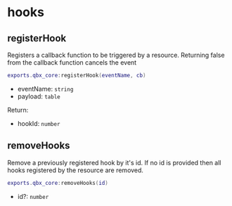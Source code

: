 # hooks

## registerHook

Registers a callback function to be triggered by a resource. Returning false from the callback function cancels the event

```lua
exports.qbx_core:registerHook(eventName, cb)
```

- eventName: `string`
- payload: `table`

Return:

- hookId: `number`

## removeHooks

Remove a previously registered hook by it's id.
If no id is provided then all hooks registered by the resource are removed.

```lua
exports.qbx_core:removeHooks(id)
```

- id?: `number`
